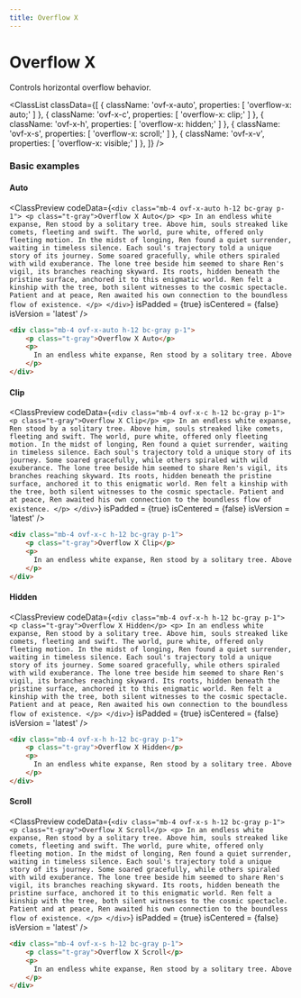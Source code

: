 ```yaml
---
title: Overflow X
---
```



# Overflow X

Controls horizontal overflow behavior.

<ClassList
  classData={[
    {
      className: 'ovf-x-auto',
      properties: [
        'overflow-x: auto;'
      ]
    },
    {
      className: 'ovf-x-c',
      properties: [
        'overflow-x: clip;'
      ]
    },
    {
      className: 'ovf-x-h',
      properties: [
        'overflow-x: hidden;'
      ]
    },
    {
      className: 'ovf-x-s',
      properties: [
        'overflow-x: scroll;'
      ]
    },
    {
      className: 'ovf-x-v',
      properties: [
        'overflow-x: visible;'
      ]
    },
  ]}
/>

### Basic examples

#### Auto

<ClassPreview
  codeData={`
    <div class="mb-4 ovf-x-auto h-12 bc-gray p-1">
        <p class="t-gray">Overflow X Auto</p>
        <p>
          In an endless white expanse, Ren stood by a solitary tree. Above him, souls streaked like comets, fleeting and swift. The world, pure white, offered only fleeting motion. In the midst of longing, Ren found a quiet surrender, waiting in timeless silence. Each soul's trajectory told a unique story of its journey. Some soared gracefully, while others spiraled with wild exuberance. The lone tree beside him seemed to share Ren's vigil, its branches reaching skyward. Its roots, hidden beneath the pristine surface, anchored it to this enigmatic world. Ren felt a kinship with the tree, both silent witnesses to the cosmic spectacle. Patient and at peace, Ren awaited his own connection to the boundless flow of existence.
        </p>
    </div>
  `}
  isPadded = {true}
  isCentered = {false}
  isVersion = 'latest'
/>

```html
<div class="mb-4 ovf-x-auto h-12 bc-gray p-1">
    <p class="t-gray">Overflow X Auto</p>
    <p>
      In an endless white expanse, Ren stood by a solitary tree. Above him, souls streaked like comets, fleeting and swift. The world, pure white, offered only fleeting motion. In the midst of longing, Ren found a quiet surrender, waiting in timeless silence. Each soul's trajectory told a unique story of its journey. Some soared gracefully, while others spiraled with wild exuberance. The lone tree beside him seemed to share Ren's vigil, its branches reaching skyward. Its roots, hidden beneath the pristine surface, anchored it to this enigmatic world. Ren felt a kinship with the tree, both silent witnesses to the cosmic spectacle. Patient and at peace, Ren awaited his own connection to the boundless flow of existence.
    </p>
</div>
```

#### Clip

<ClassPreview
  codeData={`
    <div class="mb-4 ovf-x-c h-12 bc-gray p-1">
        <p class="t-gray">Overflow X Clip</p>
        <p>
          In an endless white expanse, Ren stood by a solitary tree. Above him, souls streaked like comets, fleeting and swift. The world, pure white, offered only fleeting motion. In the midst of longing, Ren found a quiet surrender, waiting in timeless silence. Each soul's trajectory told a unique story of its journey. Some soared gracefully, while others spiraled with wild exuberance. The lone tree beside him seemed to share Ren's vigil, its branches reaching skyward. Its roots, hidden beneath the pristine surface, anchored it to this enigmatic world. Ren felt a kinship with the tree, both silent witnesses to the cosmic spectacle. Patient and at peace, Ren awaited his own connection to the boundless flow of existence.
        </p>
    </div>
  `}
  isPadded = {true}
  isCentered = {false}
  isVersion = 'latest'
/>

```html
<div class="mb-4 ovf-x-c h-12 bc-gray p-1">
    <p class="t-gray">Overflow X Clip</p>
    <p>
      In an endless white expanse, Ren stood by a solitary tree. Above him, souls streaked like comets, fleeting and swift. The world, pure white, offered only fleeting motion. In the midst of longing, Ren found a quiet surrender, waiting in timeless silence. Each soul's trajectory told a unique story of its journey. Some soared gracefully, while others spiraled with wild exuberance. The lone tree beside him seemed to share Ren's vigil, its branches reaching skyward. Its roots, hidden beneath the pristine surface, anchored it to this enigmatic world. Ren felt a kinship with the tree, both silent witnesses to the cosmic spectacle. Patient and at peace, Ren awaited his own connection to the boundless flow of existence.
    </p>
</div>
```

#### Hidden

<ClassPreview
  codeData={`
    <div class="mb-4 ovf-x-h h-12 bc-gray p-1">
        <p class="t-gray">Overflow X Hidden</p>
        <p>
          In an endless white expanse, Ren stood by a solitary tree. Above him, souls streaked like comets, fleeting and swift. The world, pure white, offered only fleeting motion. In the midst of longing, Ren found a quiet surrender, waiting in timeless silence. Each soul's trajectory told a unique story of its journey. Some soared gracefully, while others spiraled with wild exuberance. The lone tree beside him seemed to share Ren's vigil, its branches reaching skyward. Its roots, hidden beneath the pristine surface, anchored it to this enigmatic world. Ren felt a kinship with the tree, both silent witnesses to the cosmic spectacle. Patient and at peace, Ren awaited his own connection to the boundless flow of existence.
        </p>
    </div>
  `}
  isPadded = {true}
  isCentered = {false}
  isVersion = 'latest'
/>

```html
<div class="mb-4 ovf-x-h h-12 bc-gray p-1">
    <p class="t-gray">Overflow X Hidden</p>
    <p>
      In an endless white expanse, Ren stood by a solitary tree. Above him, souls streaked like comets, fleeting and swift. The world, pure white, offered only fleeting motion. In the midst of longing, Ren found a quiet surrender, waiting in timeless silence. Each soul's trajectory told a unique story of its journey. Some soared gracefully, while others spiraled with wild exuberance. The lone tree beside him seemed to share Ren's vigil, its branches reaching skyward. Its roots, hidden beneath the pristine surface, anchored it to this enigmatic world. Ren felt a kinship with the tree, both silent witnesses to the cosmic spectacle. Patient and at peace, Ren awaited his own connection to the boundless flow of existence.
    </p>
</div>
```

#### Scroll

<ClassPreview
  codeData={`
    <div class="mb-4 ovf-x-s h-12 bc-gray p-1">
        <p class="t-gray">Overflow X Scroll</p>
        <p>
          In an endless white expanse, Ren stood by a solitary tree. Above him, souls streaked like comets, fleeting and swift. The world, pure white, offered only fleeting motion. In the midst of longing, Ren found a quiet surrender, waiting in timeless silence. Each soul's trajectory told a unique story of its journey. Some soared gracefully, while others spiraled with wild exuberance. The lone tree beside him seemed to share Ren's vigil, its branches reaching skyward. Its roots, hidden beneath the pristine surface, anchored it to this enigmatic world. Ren felt a kinship with the tree, both silent witnesses to the cosmic spectacle. Patient and at peace, Ren awaited his own connection to the boundless flow of existence.
        </p>
    </div>
  `}
  isPadded = {true}
  isCentered = {false}
  isVersion = 'latest'
/>

```html
<div class="mb-4 ovf-x-s h-12 bc-gray p-1">
    <p class="t-gray">Overflow X Scroll</p>
    <p>
      In an endless white expanse, Ren stood by a solitary tree. Above him, souls streaked like comets, fleeting and swift. The world, pure white, offered only fleeting motion. In the midst of longing, Ren found a quiet surrender, waiting in timeless silence. Each soul's trajectory told a unique story of its journey. Some soared gracefully, while others spiraled with wild exuberance. The lone tree beside him seemed to share Ren's vigil, its branches reaching skyward. Its roots, hidden beneath the pristine surface, anchored it to this enigmatic world. Ren felt a kinship with the tree, both silent witnesses to the cosmic spectacle. Patient and at peace, Ren awaited his own connection to the boundless flow of existence.
    </p>
</div>
```